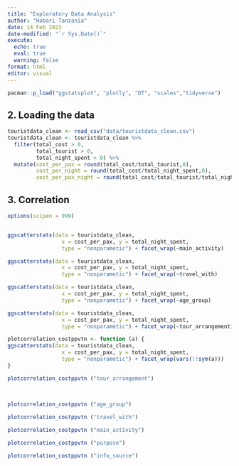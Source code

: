 ```yaml
---
title: "Exploratory Data Analysis"
author: "Habari Tanzania"
date: 14 Feb 2023
date-modified: "`r Sys.Date()`"
execute: 
  echo: true
  eval: true
  warning: false
format: html
editor: visual
---
```


```r
pacman::p_load("ggstatsplot", "plotly", "DT", "scales","tidyverse")
```

## 2. Loading the data

```r
touristdata_clean <- read_csv("data/touristdata_clean.csv")
touristdata_clean <- touristdata_clean %>%
  filter(total_cost > 0,
         total_tourist > 0,
         total_night_spent > 0) %>%
  mutate(cost_per_pax = round(total_cost/total_tourist,0),
         cost_per_night = round(total_cost/total_night_spent,0),
         cost_per_pax_night = round(total_cost/total_tourist/total_night_spent,0))
```

## 3. Correlation

```r
options(scipen = 999)


ggscatterstats(data = touristdata_clean,
                 x = cost_per_pax, y = total_night_spent,
                 type = "nonparametic") + facet_wrap(~main_activity)

ggscatterstats(data = touristdata_clean,
                 x = cost_per_pax, y = total_night_spent,
                 type = "nonparametic") + facet_wrap(~travel_with)

ggscatterstats(data = touristdata_clean,
                 x = cost_per_pax, y = total_night_spent,
                 type = "nonparametic") + facet_wrap(~age_group)

ggscatterstats(data = touristdata_clean,
                 x = cost_per_pax, y = total_night_spent,
                 type = "nonparametic") + facet_wrap(~tour_arrangement)

```

```r

plotcorrelation_costppvtn <- function (a) {
ggscatterstats(data = touristdata_clean,
                 x = cost_per_pax, y = total_night_spent,
                 type = "nonparametic") + facet_wrap(vars(!!sym(a)))
}

plotcorrelation_costppvtn ("tour_arrangement")
  
  
```


```r
plotcorrelation_costppvtn ("age_group")
```

```r
plotcorrelation_costppvtn ("travel_with")
```
```r
plotcorrelation_costppvtn ("main_activity")
```

```r
plotcorrelation_costppvtn ("purpose")
```

```r
plotcorrelation_costppvtn ("info_source")
```